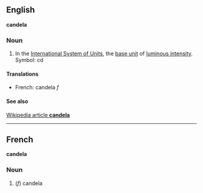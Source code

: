 ==English==
'''candela'''

===Noun===

#In the [[International System of Units]], the [[base unit]] of [[luminous intensity]].  Symbol: cd

====Translations====

*French: candela ''f''

====See also====
[[en:candela|Wikipedia article '''candela''']]

----

==French==
'''candela'''

===Noun===

#(''f'') candela